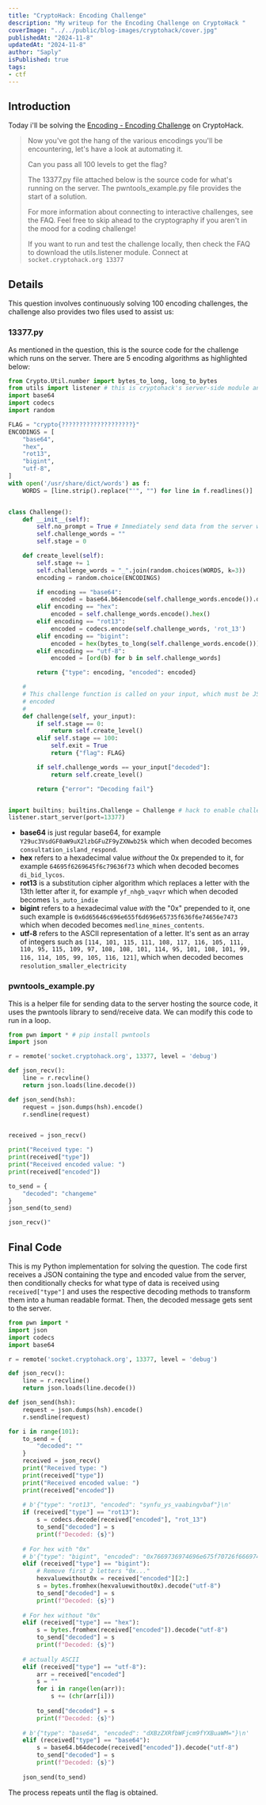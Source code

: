 ```yaml
---
title: "CryptoHack: Encoding Challenge"
description: "My writeup for the Encoding Challenge on CryptoHack "
coverImage: "../../public/blog-images/cryptohack/cover.jpg"
publishedAt: "2024-11-8"
updatedAt: "2024-11-8"
author: "Saply"
isPublished: true
tags: 
- ctf
---
```


## Introduction
Today i'll be solving the [Encoding - Encoding Challenge](https://cryptohack.org/challenges/general/) on CryptoHack.

> Now you've got the hang of the various encodings you'll be encountering, let's have a look at automating it.
>
> Can you pass all 100 levels to get the flag?
>
> The 13377.py file attached below is the source code for what's running on the server. The pwntools_example.py file provides the start of a solution.
>
> For more information about connecting to interactive challenges, see the FAQ. Feel free to skip ahead to the cryptography if you aren't in the mood for a coding challenge!
>
> If you want to run and test the challenge locally, then check the FAQ to download the utils.listener module.
> Connect at `socket.cryptohack.org 13377`

## Details
This question involves continuously solving 100 encoding challenges, the challenge also provides two files used to assist us: 
### 13377.py
As mentioned in the question, this is the source code for the challenge which runs on the server. There are 5 encoding algorithms as highlighted below:

```py showLineNumbers {30-39}
from Crypto.Util.number import bytes_to_long, long_to_bytes
from utils import listener # this is cryptohack's server-side module and not part of python
import base64
import codecs
import random

FLAG = "crypto{????????????????????}"
ENCODINGS = [
    "base64",
    "hex",
    "rot13",
    "bigint",
    "utf-8",
]
with open('/usr/share/dict/words') as f:
    WORDS = [line.strip().replace("'", "") for line in f.readlines()]


class Challenge():
    def __init__(self):
        self.no_prompt = True # Immediately send data from the server without waiting for user input
        self.challenge_words = ""
        self.stage = 0

    def create_level(self):
        self.stage += 1
        self.challenge_words = "_".join(random.choices(WORDS, k=3))
        encoding = random.choice(ENCODINGS)

        if encoding == "base64":
            encoded = base64.b64encode(self.challenge_words.encode()).decode() # wow so encode
        elif encoding == "hex":
            encoded = self.challenge_words.encode().hex()
        elif encoding == "rot13":
            encoded = codecs.encode(self.challenge_words, 'rot_13')
        elif encoding == "bigint":
            encoded = hex(bytes_to_long(self.challenge_words.encode()))
        elif encoding == "utf-8":
            encoded = [ord(b) for b in self.challenge_words]

        return {"type": encoding, "encoded": encoded}

    #
    # This challenge function is called on your input, which must be JSON
    # encoded
    #
    def challenge(self, your_input):
        if self.stage == 0:
            return self.create_level()
        elif self.stage == 100:
            self.exit = True
            return {"flag": FLAG}

        if self.challenge_words == your_input["decoded"]:
            return self.create_level()

        return {"error": "Decoding fail"}


import builtins; builtins.Challenge = Challenge # hack to enable challenge to be run locally, see https://cryptohack.org/faq/#listener
listener.start_server(port=13377)
```

- **base64** is just regular base64, for example `Y29uc3VsdGF0aW9uX2lzbGFuZF9yZXNwb25k` which when decoded becomes `consultation_island_respond`.
- **hex** refers to a hexadecimal value *without* the 0x prepended to it, for example `64695f6269645f6c79636f73` which when decoded becomes `di_bid_lycos`.
- **rot13** is a substitution cipher algorithm which replaces a letter with the 13th letter after it, for example `yf_nhgb_vaqvr` which when decoded becomes `ls_auto_indie` 
- **bigint** refers to a hexadecimal value *with* the "0x" prepended to it, one such example is `0x6d65646c696e655f6d696e65735f636f6e74656e7473` which when decoded becomes `medline_mines_contents`.
- **utf-8** refers to the ASCII representation of a letter. It's sent as an array of integers such as `[114, 101, 115, 111, 108, 117, 116, 105, 111, 110, 95, 115, 109, 97, 108, 108, 101, 114, 95, 101, 108, 101, 99, 116, 114, 105, 99, 105, 116, 121]`, which when decoded becomes `resolution_smaller_electricity`




### pwntools_example.py
This is a helper file for sending data to the server hosting the source code, it uses the pwntools library to send/receive data. We can modify this code to run in a loop.
```py
from pwn import * # pip install pwntools
import json

r = remote('socket.cryptohack.org', 13377, level = 'debug')

def json_recv():
    line = r.recvline()
    return json.loads(line.decode())

def json_send(hsh):
    request = json.dumps(hsh).encode()
    r.sendline(request)


received = json_recv()

print("Received type: ")
print(received["type"])
print("Received encoded value: ")
print(received["encoded"])

to_send = {
    "decoded": "changeme"
}
json_send(to_send)

json_recv()"
```

## Final Code
This is my Python implementation for solving the question. The code first receives a JSON containing the type and encoded value from the server, then conditionally checks for what type of data is received using `received["type"]` and uses the respective decoding methods to transform them into a human readable format. Then, the decoded message gets sent to the server.
```python
from pwn import *
import json
import codecs
import base64

r = remote('socket.cryptohack.org', 13377, level = 'debug')

def json_recv():
    line = r.recvline()
    return json.loads(line.decode())

def json_send(hsh):
    request = json.dumps(hsh).encode()
    r.sendline(request)

for i in range(101):
    to_send = {
        "decoded": ""
    }
    received = json_recv()
    print("Received type: ")
    print(received["type"])
    print("Received encoded value: ")
    print(received["encoded"])
    
    # b'{"type": "rot13", "encoded": "synfu_ys_vaabingvbaf"}\n'
    if (received["type"] == "rot13"):
        s = codecs.decode(received["encoded"], "rot_13")
        to_send["decoded"] = s
        print(f"Decoded: {s}")
    
    # For hex with "0x"
    # b'{"type": "bigint", "encoded": "0x7669736974696e675f70726f6669745f73656c6c696e67"}\n'
    elif (received["type"] == "bigint"):
        # Remove first 2 letters "0x..."
        hexvaluewithout0x = received["encoded"][2:]
        s = bytes.fromhex(hexvaluewithout0x).decode("utf-8")
        to_send["decoded"] = s
        print(f"Decoded: {s}")
    
    # For hex without "0x"
    elif (received["type"] == "hex"):
        s = bytes.fromhex(received["encoded"]).decode("utf-8")
        to_send["decoded"] = s
        print(f"Decoded: {s}")
    
    # actually ASCII
    elif (received["type"] == "utf-8"):
        arr = received["encoded"]
        s = ""
        for i in range(len(arr)):
            s += (chr(arr[i]))
            
        to_send["decoded"] = s
        print(f"Decoded: {s}")
    
    # b'{"type": "base64", "encoded": "dXBzZXRfbWFjcm9fYXBuaWM="}\n'
    elif (received["type"] == "base64"):
        s = base64.b64decode(received["encoded"]).decode("utf-8")
        to_send["decoded"] = s
        print(f"Decoded: {s}")
    
    json_send(to_send)
```

The process repeats until the flag is obtained.

<ZoomableImage
    src="/blog-images/cryptohack/encoding-challenge-flag.png"
    width="554"
    height="259"
    alt="Flag Image"
    sizes="100vw"
/>